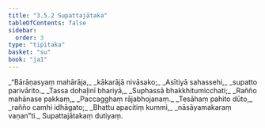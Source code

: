 ```yaml
---
title: "3.5.2 Supattajātaka"
tableOfContents: false
sidebar:
  order: 3
type: "tipitaka"
basket: "su"
book: "ja1"
---
```



<DynamicBreadcrumb />

<Division number="124" book="ja1">

<Paragraph number="842" type="verses" book="ja1">
_“Bārāṇasyaṃ mahārāja,_  
_kākarājā nivāsako;_  
_Asītiyā sahassehi,_  
_supatto parivārito._  

</Paragraph>

</Division>
<Division number="125" book="ja1">

<Paragraph number="843" type="verses" book="ja1">
_Tassa dohaḷinī bhariyā,_  
_Suphassā bhakkhitumicchati;_  
_Rañño mahānase pakkaṃ,_  
_Paccagghaṃ rājabhojanaṃ._  

</Paragraph>

</Division>
<Division number="126" book="ja1">

<Paragraph number="844" type="verses" book="ja1">
_Tesāhaṃ pahito dūto,_  
_rañño camhi idhāgato;_  
_Bhattu apacitiṃ kummi,_  
_nāsāyamakaraṃ vaṇan”ti._  


</Paragraph>
</Division>

<Paragraph number="845" type="center" book="ja1">
Supattajātakaṃ dutiyaṃ.
</Paragraph>